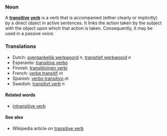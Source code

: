 ===Noun===

A '''[[transitive]] [[verb]]''' is a verb that is accompanied (either clearly or implicitly) by a direct object in active sentences. It links the action taken by the subject with the object upon which that action is taken.  Consequently, it may be used in a passive voice.

===Translations===
*Dutch: [[overgankelijk werkwoord]] ''n'', [[transitief werkwoord]] ''n''
*Esperanto: [[transitiva verbo]]
*Finnish: [[transitiivinen verbi]]
*French: [[verbe transitif]] ''m''
*Spanish: [[verbo transitivo]] ''m''
*Swedish: [[transitivt verb]] ''n''

====Related words====
*[[intransitive verb]]

====See also====

* Wikipedia article on [http://www.wikipedia.org/wiki/Transitive_verb transitive verb]